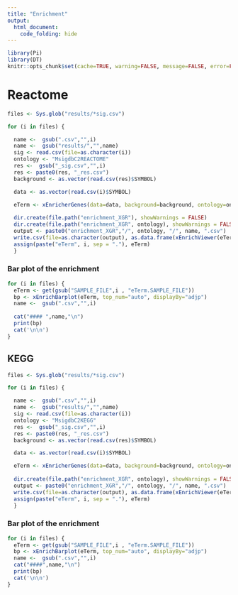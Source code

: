 ```yaml
---
title: "Enrichment"
output: 
  html_document:
    code_folding: hide
---
```


```r
library(Pi)
library(DT)
knitr::opts_chunk$set(cache=TRUE, warning=FALSE, message=FALSE, error=FALSE, results='asis')
```


# Reactome


```r

files <- Sys.glob("results/*sig.csv")

for (i in files) {

  name <-  gsub(".csv","",i)
  name <-  gsub("results/","",name)
  sig <- read.csv(file=as.character(i))
  ontology <- "MsigdbC2REACTOME"
  res <-  gsub("_sig.csv","",i)
  res <- paste0(res, "_res.csv")
  background <- as.vector(read.csv(res)$SYMBOL)

  data <- as.vector(read.csv(i)$SYMBOL)

  eTerm <- xEnricherGenes(data=data, background=background, ontology=ontology)
  
  dir.create(file.path("enrichment_XGR"), showWarnings = FALSE)
  dir.create(file.path("enrichment_XGR", ontology), showWarnings = FALSE)
  output <- paste0("enrichment_XGR","/", ontology, "/", name, ".csv")
  write.csv(file=as.character(output), as.data.frame(xEnrichViewer(eTerm)))
  assign(paste("eTerm", i, sep = "."), eTerm)
  }
```

### Bar plot of the enrichment {.tabset .tabset-fade}

```r
for (i in files) {
  eTerm <- get(gsub("SAMPLE_FILE",i , "eTerm.SAMPLE_FILE"))
  bp <- xEnrichBarplot(eTerm, top_num="auto", displayBy="adjp")
  name <-  gsub(".csv","",i)
  
  cat("#### ",name,"\n")
  print(bp)
  cat('\n\n')
}

```

## KEGG

```r

files <- Sys.glob("results/*sig.csv")

for (i in files) {

  name <-  gsub(".csv","",i)
  name <-  gsub("results/","",name)
  sig <- read.csv(file=as.character(i))
  ontology <- "MsigdbC2KEGG"
  res <-  gsub("_sig.csv","",i)
  res <- paste0(res, "_res.csv")
  background <- as.vector(read.csv(res)$SYMBOL)

  data <- as.vector(read.csv(i)$SYMBOL)

  eTerm <- xEnricherGenes(data=data, background=background, ontology=ontology)
  
  dir.create(file.path("enrichment_XGR", ontology), showWarnings = FALSE)
  output <- paste0("enrichment_XGR","/", ontology, "/", name, ".csv")
  write.csv(file=as.character(output), as.data.frame(xEnrichViewer(eTerm)))
  assign(paste("eTerm", i, sep = "."), eTerm)
  }
```

### Bar plot of the enrichment {.tabset .tabset-fade}

```r
for (i in files) {
  eTerm <- get(gsub("SAMPLE_FILE",i , "eTerm.SAMPLE_FILE"))
  bp <- xEnrichBarplot(eTerm, top_num="auto", displayBy="adjp")
  name <-  gsub(".csv","",i)
  cat("####",name,"\n")
  print(bp)
  cat('\n\n')
}
```
